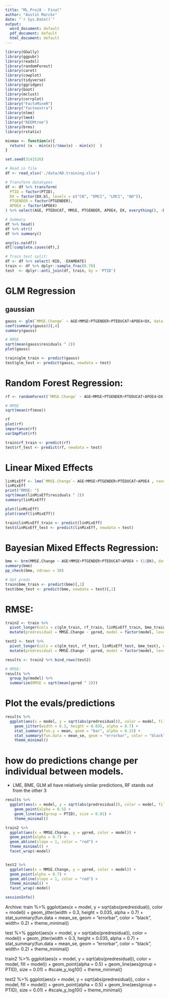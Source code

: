 ```yaml
---
title: "ML_Proj8 - Final"
author: "Austin Marckx"
date: "`r Sys.Date()`"
output:
  word_document: default
  pdf_document: default
  html_document: default
---
```


```r
library(GGally)
library(ggpubr)
library(readxl)
library(randomForest)
library(caret)
library(cowplot)
library(tidyverse)
library(ggridges)
library(boot)
library(mclust)
library(corrplot)
library("FactoMineR")
library("factoextra")
library(nlme)
library(lme4)
library("REEMtree")
library(brms)
library(rstatix)

minmax <- function(x){
  return( (x - min(x))/(max(x) - min(x))  )
}

set.seed(3141526)
```

```r
# Read in file
df <- read_xlsx('./data/AD.training.xlsx')

# Transform datatypes
df <- df %>% transform(
  PTID = factor(PTID),
  DX = factor(DX.bl, levels = c("CN", "EMCI", "LMCI", "AD")),
  PTGENDER = factor(PTGENDER),
  APOE4 = factor(APOE4)
) %>% select(AGE, PTEDUCAT, MMSE, PTGENDER, APOE4, DX, everything(), -DX.bl)

# Summary
df %>% head()
df %>% str()
df %>% summary()

any(is.na(df))
df[!complete.cases(df),]

# Train test split:
df <- df %>% select(-RID, -EXAMDATE)
train <- df %>% dplyr::sample_frac(0.70)
test  <- dplyr::anti_join(df, train, by = 'PTID')

```

# GLM Regression

## gaussian
```r
gauss <- glm(`MMSE.Change` ~ AGE+MMSE+PTGENDER+PTEDUCAT+APOE4+DX, data = train, family = gaussian())
coef(summary(gauss))[,4]
summary(gauss)

# RMSE
sqrt(mean(gauss$residuals ^ 2))
plot(gauss)

train$glm_train <- predict(gauss)
test$glm_test <- predict(gauss, newdata = test)

```


# Random Forest Regression: 
```r
rf <- randomForest(`MMSE.Change` ~ AGE+MMSE+PTGENDER+PTEDUCAT+APOE4+DX, data = train, ntrees = 500, importance = TRUE, type = 'regression')

# RMSE
sqrt(mean(rf$mse))

rf
plot(rf)
importance(rf)
varImpPlot(rf)

train$rf_train <- predict(rf)
test$rf_test <- predict(rf, newdata = test)

```

# Linear Mixed Effects

```r
linMixEff <- lme(`MMSE.Change`~ AGE+MMSE+PTGENDER+PTEDUCAT+APOE4 , random = ~ 1|DX, data = train)
linMixEff
print("RMSE: ")
sqrt(mean(linMixEff$residuals ^ 2))
summary(linMixEff)

plot(linMixEff)
plot(ranef(linMixEff))

train$linMixEff_train <- predict(linMixEff)
test$linMixEff_test <- predict(linMixEff, newdata = test)

```

# Bayesian Mixed Effects Regression: 
```r
bme <- brm(MMSE.Change ~ AGE+MMSE+PTGENDER+PTEDUCAT+APOE4 + (1|DX), data = train)
summary(bme)
pp_check(bme, ndraws = 30)

# Get preds
train$bme_train <- predict(bme)[,1]
test$bme_test <- predict(bme, newdata = test)[,1]

```
# RMSE:
```r
train2 <- train %>%
  pivot_longer(cols = c(glm_train, rf_train, linMixEff_train, bme_train), names_to = "model", values_to = "ypred") %>%
  mutate(predresidual = MMSE.Change - ypred, model = factor(model, levels = c("rf_train","glm_train", "linMixEff_train", "bme_train")) ) #%>%

test2 <- test %>%
  pivot_longer(cols = c(glm_test, rf_test, linMixEff_test, bme_test), names_to = "model", values_to = "ypred") %>%
  mutate(predresidual = MMSE.Change - ypred, model = factor(model, levels = c("rf_test","glm_test", "linMixEff_test", "bme_test")) )

results <- train2 %>% bind_rows(test2)
```



```r
# RMSE:
results %>% 
  group_by(model) %>%
  summarize(RMSE = sqrt(mean(ypred ^ 2)))

```



# Plot the evals/predictions
```r
results %>% 
  ggplot(aes(x = model, y = sqrt(abs(predresidual)), color = model, fill = model)) + 
    geom_jitter(width = 0.3, height = 0.035, alpha = 0.7) +
    stat_summary(fun.y = mean, geom = "bar", alpha = 0.15) +
    stat_summary(fun.data = mean_se, geom = "errorbar", color = "black", width= 0.2) +
    theme_minimal()

```

# how do predictions change per individual between models. 
- LME, BME, GLM all have relatively similar predictions, RF stands out from the other 3
```r
results %>%
  ggplot(aes(x = model, y = sqrt(abs(predresidual)), color = model, fill = model)) + 
    geom_point(alpha = 0.5) +
    geom_line(aes(group = PTID), size = 0.01) +
    theme_minimal() 
```


```r
train2 %>% 
  ggplot(aes(x = MMSE.Change, y = ypred, color = model)) +
  geom_point(alpha = 0.7) +
  geom_abline(slope = 1, color = "red") +
  theme_minimal() + 
  facet_wrap(~model)


test2 %>%
  ggplot(aes(x = MMSE.Change, y = ypred, color = model)) +
  geom_point(alpha = 0.7) +
  geom_abline(slope = 1, color = "red") +
  theme_minimal() + 
  facet_wrap(~model)

```


```r
sessionInfo()
```

Archive:
train %>% 
  ggplot(aes(x = model, y = sqrt(abs(predresidual)), color = model)) + 
    geom_jitter(width = 0.3, height = 0.035, alpha = 0.7) +
    stat_summary(fun.data = mean_se, geom = "errorbar", color = "black", width= 0.2) +
    theme_minimal()

test %>% 
  ggplot(aes(x = model, y = sqrt(abs(predresidual)), color = model)) + 
    geom_jitter(width = 0.3, height = 0.035, alpha = 0.7) +
    stat_summary(fun.data = mean_se, geom = "errorbar", color = "black", width= 0.2) +
    theme_minimal()


train2 %>% 
  ggplot(aes(x = model, y = sqrt(abs(predresidual)), color = model, fill = model)) + 
    geom_point(alpha = 0.5) +
    geom_line(aes(group = PTID), size = 0.01) +
    #scale_y_log10() + 
    theme_minimal() 

test2 %>% 
  ggplot(aes(x = model, y = sqrt(abs(predresidual)), color = model, fill = model)) + 
    geom_point(alpha = 0.5) +
    geom_line(aes(group = PTID), size = 0.01) +
    #scale_y_log10() + 
    theme_minimal() 
